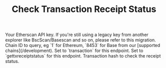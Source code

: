 ﻿---
title: "Check Transaction Receipt Status"
api: "GET /v2/api"
keywords: ["transaction receipt status", "gettxreceiptstatus"]
---



  <ParamField query="apikey" type="string">
    Your Etherscan API key. If you're still using a legacy key from another explorer like BscScan/Basescan and so on, please refer to this migration.
  </ParamField>
  <ParamField query="chainid" type="string" default="1">
    Chain ID to query, eg `1` for Ethereum, `8453` for Base from our [supported chains](/development).
  </ParamField>
  <ParamField query="module" type="string" default="transaction">
    Set to `transaction` for this endpoint.
  </ParamField>
  <ParamField query="action" type="string" default="gettxreceiptstatus">
    Set to `gettxreceiptstatus` for this endpoint.
  </ParamField>
  <ParamField query="txhash" type="string" default="0x513c1ba0bebf66436b5fed86ab668452b7805593c05073eb2d51d3a52f480a76">
    Transaction hash to check the receipt status.
  </ParamField>
